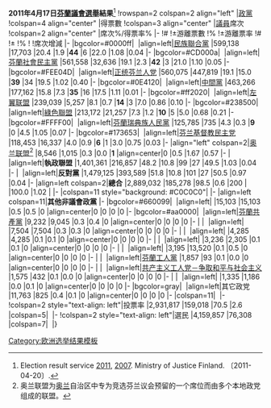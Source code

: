 {{electiontable |Finnish parliamentary election, 2011}}'''2011年4月17日[[2011年芬蘭議會選舉|芬蘭議會選舉]]結果'''<ref group="r">Election result service [http://192.49.229.35/E2011/e/tulos/tulos_kokomaa.html 2011], [http://192.49.229.35/E2007/e/tulos/tulos_kokomaa.html 2007]. Ministry of Justice Finland. 〔2011-04-20〕.</ref>
!rowspan=2 colspan=2 align="left" |[[政黨]]
!colspan=4 align="center" |得票數
!colspan=3 align="center" |[[議員]]席次
!colspan=2 align="center" |席次%/得票率%
|-
!#
!±游離票數
!%
!±游離票率
!#
!±
!%
!
!席次增減
|-
|bgcolor=#0000ff|&nbsp;
|align=left|[[芬蘭民族聯合黨|民族聯合黨]]
|599,138
|{{decrease}}17,703
|20.4
|{{decrease}}1.9
|'''44'''
|{{decrease}}6
|22.0
|1.08
|{{decrease}}0.04
|-
|bgcolor=#CD000a|&nbsp;
|align=left|[[芬蘭社會民主黨]]
|561,558
|{{decrease}}32,636
|19.1
|{{decrease}}2.3
|'''42'''
|{{decrease}}3
|21.0
|1.10
|{{increase}}0.05
|-
|bgcolor=#FEE04D|&nbsp;
|align=left|[[正统芬兰人党]]
|560,075
|{{increase}}447,819
|19.1
|{{increase}}15.0
|'''39'''
|{{increase}}34
|19.5
|1.02
|{{increase}}0.40
|-
|bgcolor=#0E4120|&nbsp;
|align=left|[[中間黨 (芬蘭)|中間黨]]
|463,266
|{{decrease}}177,162
|15.8
|{{decrease}}7.3
|'''35'''
|{{decrease}}16
|17.5
|1.11
|{{increase}}0.01
|-
|bgcolor=#ff2020|&nbsp;
|align=left|[[左翼联盟 (芬兰)|左翼联盟]]
|239,039
|{{decrease}}5,257
|8.1
|{{decrease}}0.7
|'''14'''
|{{decrease}}3
|7.0
|0.86
|{{decrease}}0.10
|-
|bgcolor=#238500|&nbsp;
|align=left|[[綠色聯盟]]
|213,172
|{{decrease}}21,257
|7.3
|{{decrease}}1.2
|'''10'''
|{{decrease}}5
|5.0
|0.68
|{{decrease}}0.21
|-
|bgcolor=#FFFF00|&nbsp;
|align=left|[[芬蘭瑞典族人民黨]]
|125,785
|{{decrease}}735
|4.3
|{{decrease}}0.3
|'''9'''
|{{steady}}0
|4.5
|1.05
|{{increase}}0.07
|-
|bgcolor=#173653|&nbsp;
|align=left|[[芬兰基督教民主党]]
|118,453
|{{decrease}}16,337
|4.0
|{{decrease}}0.9
|'''6'''
|{{decrease}}1
|3.0
|0.75
|{{increase}}0.03
|-
|align="left" colspan=2|[[奥兰联盟]]<ref group="r">奥兰联盟为[[奥兰]]自治区中专为竞选芬兰议会预留的一个席位而由多个本地政党组成的联盟。</ref>
|8,546
|{{decrease}}1,015
|0.3
|{{steady}}0.0
|'''1'''
|align=center|{{steady}}0
|0.5
|1.67
|{{increase}}0.57
|-
|&nbsp;
|align=left|'''執政聯盟'''
|1,401,361
|{{decrease}}216,857
|48.2
|{{decrease}}10.8
|99
|{{decrease}}27
|49.5
|1.03
|{{decrease}}0.04
|-
|&nbsp;
|align=left|'''反對黨'''
|1,479,125
|{{increase}}393,589
|51.8
|{{increase}}10.8
|101
|{{increase}}27
|50.5
|0.97
|{{increase}}0.04
|-
|align=left colspan=2|'''總合'''
|2,889,032
|{{increase}}185,278
|98.5
|{{increase}}0.6
|200
|
|100.0
|1.02
|
|-
|colspan=11 style="background: #C0C0C0"|
|-
|align=left colspan=11|'''其他非議會政黨'''
|-
|bgcolor=#660099|&nbsp;
|align=left|{{tsl|fi|Piraattipuolue|海盜黨 (芬蘭)|海盜黨}}
|15,103
|{{increase}}15,103
|0.5
|{{increase}}0.5
|0
|align=center|{{steady}}0
|0
|0
|{{steady}}0
|-
|bgcolor=#aa0000|&nbsp;
|align=left|[[芬兰共产党 (1994年)|芬蘭共產黨]]
|9,232
|{{decrease}}9,045
|0.3
|{{decrease}}0.4
|0
|align=center|{{steady}}0
|0
|0
|{{steady}}0
|-
|<!--bgcolor={{Change 2011/meta/color}}-->|&nbsp;
|align=left|{{tsl|fi|Muutos 2011|变革2011}}
|7,504
|{{increase}}7,504
|0.3
|{{increase}}0.3
|0
|align=center|{{steady}}0
|0
|0
|{{steady}}0
|-
|<!--bgcolor={{Freedom Party (Finland)/meta/color}}-->|&nbsp;
|align=left|{{tsl|fi|Sinivalkoinen Rintama|蓝白阵线|自由黨}}
|4,285
|{{increase}}4,285
|0.1
|{{increase}}0.1
|0
|align=center|{{steady}}0
|0
|0
|{{steady}}0
|-
|<!--bgcolor={{Independence Party (Finland)/meta/color}}-->|&nbsp;
|align=left|{{tsl|fi|Itsenäisyyspuolue|独立党 (芬兰)|独立党}}
|3,236
|{{decrease}}2,305
|0.1
|{{decrease}}0.1
|0
|align=center|{{steady}}0
|0
|0
|{{steady}}0
|-
|<!--bgcolor={{Senior Citizens' Party of Finland/meta/color}}-->|&nbsp;
|align=left|{{tsl|fi|Suomen Senioripuolue|芬蘭老年公民黨}}
|3,195
|{{decrease}}13,520
|0.1
|{{decrease}}0.5
|0
|align=center|{{steady}}0
|0
|0
|{{steady}}0
|-
|<!--bgcolor={{Workers Party of Finland of Finland/meta/color}}-->|&nbsp;
|align=left|[[芬蘭工人黨]]
|1,857
|{{increase}}93
|0.1
|{{steady}}0.0
|0
|align=center|{{steady}}0
|0
|0
|{{steady}}0
|-
|<!--bgcolor={{Communist Workers' Party – For Peace and Socialism/meta/color}}-->|&nbsp;
|align=left|[[共产主义工人党－争取和平与社会主义]]
|1,575
|{{decrease}}432
|0.1
|{{steady}}0.0
|0
|align=center|{{steady}}0
|0
|0
|{{steady}}0
|-
|<!--bgcolor={{For the Poor/meta/color}}-->|&nbsp;
|align=left|{{tsl|fi|Köyhien Asialla|为了穷人}}
|1,335
|{{decrease}}1,186
|0.0
|{{decrease}}0.1
|0
|align=center|{{steady}}0
|0
|0
|{{steady}}0
|-
|bgcolor=gray|&nbsp;
|align=left|其它政党
|11,763
|{{decrease}}825
|0.4
|{{decrease}}0.1
|0
|align=center|{{steady}}0
|0
|0
|{{steady}}0
|-
|colspan=11|&nbsp;
|-
!colspan=2 style="text-align: left"|投票率
|2,931,817
|{{increase}}159,018
|70.5
|{{increase}}2.6
|colspan=5|&nbsp;
|-
!colspan=2 style="text-align: left"|選民
|4,159,857
|{{increase}}76,308
|colspan=7|&nbsp;
|}
{{reflist|group=r}}
<noinclude>
[[Category:欧洲选举结果模板]]

</noinclude>